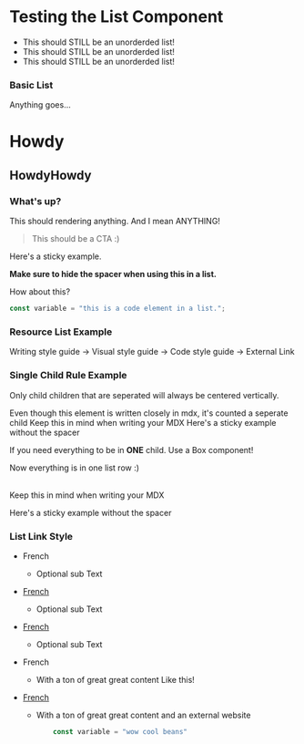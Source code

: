 # Testing the List Component

- This should STILL be an unorderded list!
- This should STILL be an unorderded list!
- This should STILL be an unorderded list!

### Basic List

Anything goes...

<List>

# Howdy

## HowdyHowdy 

### What's up?

This should rendering anything. And I mean <Text as="h3">ANYTHING!</Text>
> This should be a CTA :)

<StatusBanner sticky notice hideSpacer> 

Here's a sticky example. 

**Make sure to hide the spacer when using this in a list.**

</StatusBanner>

<Callout icon="rocketchat">
How about this?
</Callout>

```js
const variable = "this is a code element in a list.";
```

</List>

### Resource List Example

<List>

<Link to="/">Writing style guide →</Link>

<Link to="/">Visual style guide →</Link>

<Link to="/">Code style guide →</Link>

<Link to="https://rejontaylor.com">External Link</Link>

</List>

### Single Child Rule Example

<List>

Only child children that are seperated will always be centered vertically.
<Link to="/"> Even though this element is written closely in mdx, it's counted a seperate child</Link>
<StatusBanner>Keep this in mind when writing your MDX</StatusBanner>
<StatusBanner sticky notice>Here's a sticky example without the spacer</StatusBanner>

<Box>

If you need everything to be in **ONE** child. Use a Box component!

<Link to="/"> Now everything is in one list row :) </Link>
<br/>
<br/>

<StatusBanner>Keep this in mind when writing your MDX</StatusBanner>

<StatusBanner sticky notice>Here's a sticky example without the spacer</StatusBanner>

</Box>

</List>

### List Link Style

<List>

- French
	- Optional sub Text


- [French](/)
	- Optional sub Text


- [French](https://rejontaylor.com)
	- Optional sub Text


- French
	- <Box> 
		With a ton of great great content
		<CTA>Like this!</CTA>
	  </Box>


- [French](https://rejontaylor.com)
	- <Box> 

		With a ton of great great content and an external website
	
		```js
			const variable = "wow cool beans"
		```
	  </Box>

</List>
